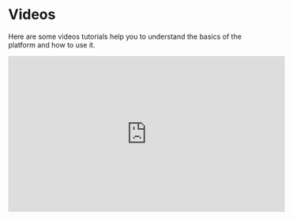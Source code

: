 # Videos

Here are some videos tutorials help you to understand the basics of the platform and how to use it.



<iframe width="560" height="315" src="https://www.youtube.com/embed/Hbj9TvRKTZw?si=cxc7lya28cQJWMlD" title="YouTube video player" frameborder="0" allow="accelerometer; autoplay; clipboard-write; encrypted-media; gyroscope; picture-in-picture; web-share" referrerpolicy="strict-origin-when-cross-origin" allowfullscreen></iframe>